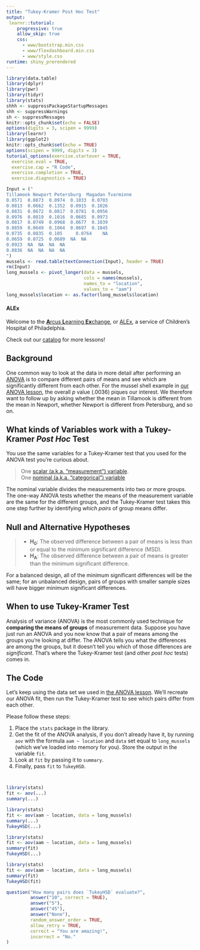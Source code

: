 ```yaml
---
title: "Tukey-Kramer Post Hoc Test"
output:
 learnr::tutorial:
    progressive: true
    allow_skip: true
    css:
      - www/bootstrap.min.css
      - www/flexdashboard.min.css
      - www/style.css
runtime: shiny_prerendered
---
```


```r
library(data.table)
library(dplyr)
library(pwr)
library(tidyr)
library(stats)
shhh <- suppressPackageStartupMessages
shh <- suppressWarnings
sh <- suppressMessages
knitr::opts_chunk$set(echo = FALSE)
options(digits = 3, scipen = 9999)
library(learnr)
library(ggplot2)
knitr::opts_chunk$set(echo = TRUE)
options(scipen = 9999, digits = 3)
tutorial_options(exercise.startover = TRUE,
  exercise.eval = TRUE,
  exercise.cap = "R Code",
  exercise.completion = TRUE,
  exercise.diagnostics = TRUE)

Input = ("
Tillamook Newport Petersburg  Magadan Tvarminne
0.0571	0.0873	0.0974	0.1033	0.0703
0.0813	0.0662	0.1352	0.0915	0.1026
0.0831	0.0672	0.0817	0.0781	0.0956
0.0976	0.0819	0.1016	0.0685	0.0973
0.0817	0.0749	0.0968	0.0677	0.1039
0.0859	0.0649	0.1064	0.0697	0.1045
0.0735	0.0835	0.105	  0.0764	NA
0.0659	0.0725	0.0689  NA  NA
0.0923  NA  NA  NA  NA
0.0836  NA  NA  NA  NA
")
mussels <- read.table(textConnection(Input), header = TRUE)
rm(Input)
long_mussels <- pivot_longer(data = mussels,
                             cols = names(mussels),
                             names_to = "location",
                             values_to = "aam")
long_mussels$location <- as.factor(long_mussels$location)
```

#### ALEx

Welcome to the <a href="../../index" target="_blank">**A**rcus **L**earning **Ex**change</a>, or <a href="../../index" target="_blank">ALEx</a>, a service of Children's Hospital of Philadelphia. 

Check out our <a href="../../catalog" target="_blank">catalog</a> for more lessons! 

## Background

One common way to look at the data in more detail after performing an [ANOVA](/one-way-anova/) is to compare different pairs of means and see which are significantly different from each other. For the mussel shell example in [our ANOVA lesson](/one-way-anova/), the overall _p_ value (.0036) piques our interest. We therefore want to follow up by asking whether the mean in Tillamook is different from the mean in Newport, whether Newport is different from Petersburg, and so on.

## What kinds of Variables work with a Tukey-Kramer _Post Hoc_ Test

You use the same variables for a Tukey-Kramer test that you used for the ANOVA test you're curious about.

>One [scalar (a.k.a. "measurement") variable](http://www.biostathandbook.com/variabletypes.html#measurement).     
One [nominal (a.k.a. "categorical") variable](http://www.biostathandbook.com/variabletypes.html#nominal)   

The nominal variable divides the measurements into two or more groups. The one-way ANOVA tests whether the means of the measurement variable are the same for the different groups, and the Tukey-Kramer test takes this one step further by identifying _which pairs_ of group means differ.

## Null and Alternative Hypotheses

>* **H<sub>0</sub>**: The observed difference between a pair of means is less than or equal to the minimum significant difference (MSD).     
* **H<sub>A</sub>**: The observed difference between a pair of means is greater than the minimum significant difference.

For a balanced design, all of the minimum significant differences will be the same; for an unbalanced design, pairs of groups with smaller sample sizes will have bigger minimum significant differences.

## When to use Tukey-Kramer Test

Analysis of variance (ANOVA) is the most commonly used technique for __comparing the means of groups__ of measurement data. Suppose you have just run an ANOVA and you now know that a pair of means among the groups you're looking at differ. The ANOVA tells you what the differences are among the groups, but it doesn't tell you which of those differences are _significant_. That's where the Tukey-Kramer test (and other _post hoc_ tests) comes in.  

## The Code

Let's keep using the data set we used in [the ANOVA lesson](../one-way-anova/). We'll recreate our ANOVA fit, then run the Tukey-Kramer test to see which pairs differ from each other.

Please follow these steps:

1. Place the `stats` package in the library.    
2. Get the fit of the ANOVA analysis, if you don't already have it, by running `aov` with the formula `aam ~ location` and `data` set equal to `long_mussels` (which we've loaded into memory for you). Store the output in the variable `fit`.    
3. Look at `fit` by passing it to `summary`.     
4. Finally, pass `fit` to `TukeyHSD`.

```r

```
```r
```
```r
library(stats)
fit <- aov(...)
summary(...)
```
```r
library(stats)
fit <- aov(aam ~ location, data = long_mussels)
summary(...)
TukeyHSD(...)
```
```r
library(stats)
fit <- aov(aam ~ location, data = long_mussels)
summary(fit)
TukeyHSD(...)
```
```r
library(stats)
fit <- aov(aam ~ location, data = long_mussels)
summary(fit)
TukeyHSD(fit)
```

```r
question("How many pairs does `TukeyHSD` evaluate?",
         answer("10", correct = TRUE),
         answer("5"),
         answer("45"),
         answer("None"),
         random_answer_order = TRUE,
         allow_retry = TRUE,
         correct = "You are amazing!",
         incorrect = "No."
)
```
